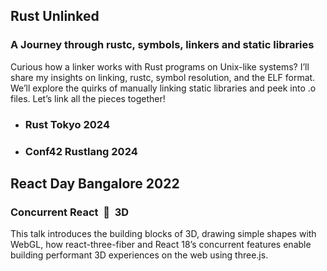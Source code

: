## Rust Unlinked

###  A Journey through <span className='!font-mono'>rustc</span>, symbols, linkers and static libraries

Curious how a linker works with Rust programs on Unix-like systems? I’ll share my insights on linking, rustc, symbol resolution, and the ELF format. We’ll explore the quirks of manually linking static libraries and peek into .o files. Let’s link all the pieces together!

- ### Rust Tokyo 2024

  <YoutubeEmbed
    id="I0JvqbRCI2U"
    title="Rust Unlinked: Rust Tokyo 2024"
    poster="hqdefault"
    activeClass="lyt-activated youtube-embed--activated border-indigo"
    wrapperClass="yt-lite youtube-embed border-indigo"
    webp
  />

- ### Conf42 Rustlang 2024

  <YoutubeEmbed
    id="2xs6eGgGvog"
    title="Rust Unlinked: Conf42 Rustlang 2024"
    poster="hqdefault"
    activeClass="lyt-activated youtube-embed--activated border-amber"
    wrapperClass="yt-lite youtube-embed border-amber"
    webp
  />

## React Day Bangalore 2022

### Concurrent React&nbsp;&nbsp;💙&nbsp;&nbsp;3D

This talk introduces the building blocks of 3D, drawing simple shapes with WebGL, how react-three-fiber and React 18’s concurrent features enable building performant 3D experiences on the web using three.js.

<YoutubeEmbed
  id="1fF_socjZNU"
  title="React Day Bangalore 2022 - Talk by Shriram Balaji"
  poster="hqdefault"
  activeClass="lyt-activated youtube-embed--activated border-orange"
  wrapperClass="yt-lite youtube-embed border-orange"
  webp
/>
